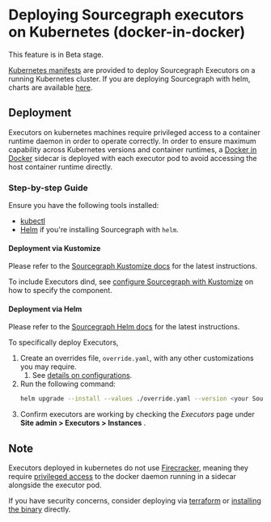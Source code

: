# Deploying Sourcegraph executors on Kubernetes (docker-in-docker)

<Callout type="note">This feature is in Beta stage.</Callout>

[Kubernetes manifests](https://github.com/sourcegraph/deploy-sourcegraph-k8s) are provided to deploy Sourcegraph Executors on a running Kubernetes cluster. If you are deploying Sourcegraph with helm, charts are available [here](https://github.com/sourcegraph/deploy-sourcegraph-helm).

## Deployment

Executors on kubernetes machines require privileged access to a container runtime daemon in order to operate correctly. In order to ensure maximum capability across Kubernetes versions and container runtimes, a [Docker in Docker](https://www.docker.com/blog/docker-can-now-run-within-docker/) sidecar is deployed with each executor pod to avoid accessing the host container runtime directly.

### Step-by-step Guide

Ensure you have the following tools installed:

- [kubectl](https://kubernetes.io/docs/tasks/tools/#kubectl)
- [Helm](https://helm.sh/) if you're installing Sourcegraph with `helm`.

#### Deployment via Kustomize

Please refer to the [Sourcegraph Kustomize docs](https://docs.sourcegraph.com/admin/deploy/kubernetes/kustomize) for the latest instructions.

To include Executors dind, see [configure Sourcegraph with Kustomize](/admin/deploy/kubernetes/configure) on how to specify the component.

#### Deployment via Helm

Please refer to the [Sourcegraph Helm docs](/admin/deploy/kubernetes/helm#quickstart) for the latest instructions.

To specifically deploy Executors,
1. Create an overrides file, `override.yaml`, with any other customizations you may require.
   1. See [details on configurations](/admin/deploy/kubernetes/helm#configuration).
2. Run the following command:
    ```bash
    helm upgrade --install --values ./override.yaml --version <your Sourcegraph Version> sg-executor sourcegraph/sourcegraph-executor-dind
    ```
3. Confirm executors are working by checking the _Executors_ page under **Site admin > Executors > Instances** .

## Note

Executors deployed in kubernetes do not use [Firecracker](/admin/executors/#how-it-works), meaning they require [privileged access](https://kubernetes.io/docs/tasks/configure-pod-container/security-context/) to the docker daemon running in a sidecar alongside the executor pod.

If you have security concerns, consider deploying via [terraform](/admin/executors/deploy_executors_terraform) or [installing the binary](/admin/executors/deploy_executors_binary) directly.
